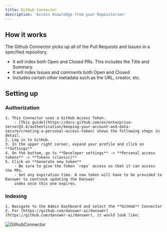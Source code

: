 ```yaml
---
title: GitHub Connector
description: 'Access knowledge from your Repositories'
---
```


## How it works
The Github Connector picks up all of the Pull Requests and Issues in a specified repository.
- It will index both Open and Closed PRs. This includes the Title and Summary.
- It will index Issues and comments both Open and Closed
- Includes certain other metadata such as the URL, creator, etc.

## Setting up
### Authorization
    1. This Connector uses a GitHub Access Token.
        - [This guide](https://docs.github.com/en/enterprise-server@3.4/authentication/keeping-your-account-and-data-secure/creating-a-personal-access-token) shows the following steps in detail.
    2. Log in to GitHub.
    3. In the upper right corner, expand your profile and click on **Settings**
    4. On the bottom, go to **Developer settings** -> **Personal access tokens** -> **Tokens (classic)**
    5. Click on **Generate new token**
        - Be sure to give the Token `repo` access so that it can access the PRs.
        - Set any expiration time. A new token will have to be provided to Danswer to continue updating the Danswer
        index once this one expires.

### Indexing
    1. Navigate to the Admin Dashboard and select the **GitHub** Connector
    2. For [https://github.com/danswer-ai/danswer](https://github.com/danswer-ai/danswer), it would look like:

![GithubConnector](/images/connectors/github/GithubConnector.png)